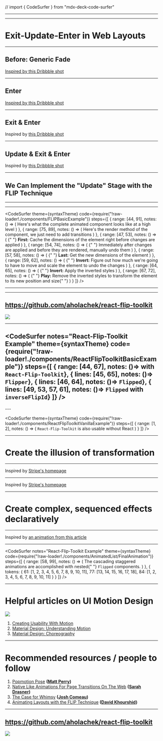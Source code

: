 
// import { CodeSurfer } from "mdx-deck-code-surfer"




<Head>
  <title>Layout Animations</title>
</Head>

<TitleSlide />

---

<Translator
  firstMsg="This talk is going to change the way you do front end development, and, quite possibly, your life"
  secondMsg="If you're interested in UI animation, you will, I hope, find this talk to be at least mildly informative (but I won't be offended if not)"
/>

---

# Exit-Update-Enter in Web Layouts

---

## Before: Generic Fade


<FirstAidKitExample type="fade" />

<Inspiration>
  <a href="https://dribbble.com/shots/3768507--First-Aid-Kit">
    Inspired by this Dribbble shot
  </a>
</Inspiration>

---

## Enter


<FirstAidKitExample type="enter" />

<Inspiration>
  <a href="https://dribbble.com/shots/3768507--First-Aid-Kit">
    Inspired by this Dribbble shot
  </a>
</Inspiration>

---

## Exit & Enter


<FirstAidKitExample type="exit" />

<Inspiration>
  Inspired by
  <a href="https://dribbble.com/shots/3768507--First-Aid-Kit">
    this Dribbble shot
  </a>
</Inspiration>

---

## Update & Exit & Enter


<FirstAidKitExample />

<Inspiration>
  Inspired by
  <a href="https://dribbble.com/shots/3768507--First-Aid-Kit">
    this Dribbble shot
  </a>
</Inspiration>

---

## We Can Implement the "Update" Stage with the FLIP Technique

---

<FLIPBasicExample noAnimation />

---

<CodeSurfer
  theme={syntaxTheme}
  code={require("!raw-loader!./components/FLIPBasicExample")}
  steps={[
    {
      range: [44, 91],
      notes: () => (
        <span>
          Here's what the complete animated component looks like at a high level
        </span>
      )
    },
    {
      range: [75, 89],
      notes: () => (
        <span>
          Here's the render method of the component, we just need to add
          transitions
        </span>
      )
    },
    {
      range: [47, 53],
      notes: () => (
        <span>
          {" "}
          <b>First:</b> Cache the dimensions of the element right before changes
          are applied
        </span>
      )
    },
    {
      range: [54, 74],
      notes: () => (
        <span>
          {" "}
          Immediately after changes are applied and before they are rendered,
          manually undo them
        </span>
      )
    },
    {
      range: [57, 58],
      notes: () => (
        <span>
          {" "}
          <b>Last:</b> Get the new dimensions of the element
        </span>
      )
    },
    {
      range: [59, 62],
      notes: () => (
        <span>
          {" "}
          <b>Invert:</b> Figure out how much we're going to have to move and scale
          the element to undo the changes
        </span>
      )
    },
    {
      range: [64, 65],
      notes: () => (
        <span>
          {" "}
          <b>Invert:</b> Apply the inverted styles
        </span>
      )
    },
    {
      range: [67, 72],
      notes: () => (
        <span>
          {" "}
          <b>Play:</b> Remove the inverted styles to transform the element to its
          new position and size{" "}
        </span>
      )
    }
  ]}
/>

---

<FLIPBasicExample />

---

## https://github.com/aholachek/react-flip-toolkit

<a href="https://github.com/aholachek/react-flip-toolkit">
  <img
    style={{
      width: "600px",
      margin: "3rem auto 0 auto",
      position: "relative",
      right: "42px"
    }}
    src={require("file-loader!./assets/rft-logo.gif")}
  />
</a>

---

<CodeSurfer
  notes="React-Flip-Toolkit Example"
  theme={syntaxTheme}
  code={require("!raw-loader!./components/ReactFlipToolkitBasicExample")}
  steps={[
    { range: [44, 67], notes: ()=> <span>with <code>React-Flip-Toolkit</code></span>},
    { lines: [45, 65], notes: ()=> <span><code>Flipper</code></span>},
    { lines: [46, 64], notes: ()=> <span><code>Flipped</code></span>},
    { lines: [49, 53,  57, 61], notes: ()=> <span> <code>Flipped</code> with <code>inverseFlipId</code></span>}
  ]}
/>
---
<ReactFlipToolkitBasicExample />
---

<CodeSurfer
  theme={syntaxTheme}
  code={require("!raw-loader!./components/ReactFlipToolkitVanillaExample")}
  steps={[
    {
      range: [1, 2],
      notes: () => (
        <span>
          <code>React-Flip-Toolkit</code> is also usable without React
        </span>
      )
    }
  ]}
/>

---

# Create the illusion of transformation

---

<StripeMenu />

<Inspiration>
  Inspired by
  <a href="https://stripe.com/">Stripe's homepage</a>
</Inspiration>

---

<StripeMenu noAnimation />

<Inspiration>
  Inspired by
  <a href="https://stripe.com/">Stripe's homepage</a>
</Inspiration>

---

# Create complex, sequenced effects declaratively

---

<AnimatedList />

<Inspiration dark>
  Inspired by
  <a href="https://uxplanet.org/animation-in-ui-design-from-concept-to-reality-85c49907b19d">
    an animation from this article
  </a>
</Inspiration>

---

<CodeSurfer
  notes="React-Flip-Toolkit Example"
  theme={syntaxTheme}
  code={require("!raw-loader!./components/AnimatedList/FinalAnimation")}
  steps={[
    {
      range: [58, 99],
      notes: () => (
        <span>
          The cascading staggered animations are accomplished with nested{" "}
          <code>Flipped</code> components.
        </span>
      )
    },
    {
      tokens: {
        61: [1, 2, 3, 4, 5, 6, 7, 8, 9, 10, 11],
        77: [13, 14, 15, 16, 17, 18],
        84: [1, 2, 3, 4, 5, 6, 7, 8, 9, 10, 11]
      }
    }
  ]}
/>

---

# Helpful articles on UI Motion Design

<a href="https://medium.com/ux-in-motion/creating-usability-with-motion-the-ux-in-motion-manifesto-a87a4584ddc">
  <img
    style={{ width: "1000px", margin: "2rem auto 0 auto" }}
    src={require("file-loader!./assets/12.gif")}
  />
</a>

<div className="small-list" />

1. [Creating Usability With Motion](https://medium.com/ux-in-motion/creating-usability-with-motion-the-ux-in-motion-manifesto-a87a4584ddc)
2. [Material Design: Understanding Motion](https://material.io/design/motion/)
3. [Material Design: Choreography](https://material.io/design/motion/choreography.html)

---

# Recommended resources / people to follow

<div className="big-list" />

1. [Popmotion Pose](https://popmotion.io/pose/) **([Matt Perry](https://twitter.com/popmotionjs))**
2. [Native Like Animations For Page Transitions On The Web](https://css-tricks.com/native-like-animations-for-page-transitions-on-the-web/) **([Sarah Drasner](https://twitter.com/sarah_edo))**
3. [The Case for Whimsy](https://github.com/joshwcomeau/react-europe-talk-2018#the-case-for-whimsy) **([Josh Comeau](https://twitter.com/joshwcomeau))**
4. [Animating Layouts with the FLIP Technique](https://css-tricks.com/animating-layouts-with-the-flip-technique/) **([David Khourshid](https://twitter.com/davidkpiano))**

---

## https://github.com/aholachek/react-flip-toolkit

<a href="https://github.com/aholachek/react-flip-toolkit">
  <img
    style={{
      width: "600px",
      margin: "3rem auto 0 auto",
      position: "relative",
      right: "42px"
    }}
    src={require("file-loader!./assets/rft-logo.gif")}
  />
</a>
